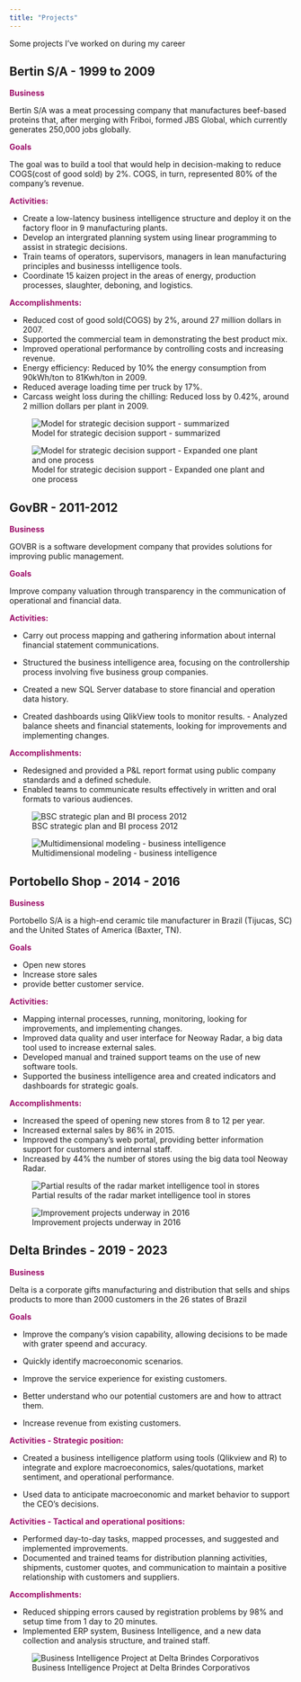```yaml
---
title: "Projects"
---
```


Some projects I've worked on during my career

## Bertin S/A - 1999 to 2009

[**Business**]{style="color: #9D0F6A ;"}

Bertin S/A was a meat processing company that manufactures beef-based proteins that, after merging with Friboi, formed JBS Global, which currently generates 250,000 jobs globally.

[**Goals**]{style="color: #9D0F6A ;"}

The goal was to build a tool that would help in decision-making to reduce COGS(cost of good sold) by 2%. COGS, in turn, represented 80% of the company's revenue.

[**Activities:**]{style="color: #9D0F6A ;"}

-   Create a low-latency business intelligence structure and deploy it on the factory floor in 9 manufacturing plants.
-   Develop an intergrated planning system using linear programming to assist in strategic decisions.
-   Train teams of operators, supervisors, managers in lean manufacturing principles and businesss intelligence tools.
-   Coordinate 15 kaizen project in the areas of energy, production processes, slaughter, deboning, and logistics.

[**Accomplishments:**]{style="color: #9D0F6A ;"}

-   Reduced cost of good sold(COGS) by 2%, around 27 million dollars in 2007.
-   Supported the commercial team in demonstrating the best product mix.
-   Improved operational performance by controlling costs and increasing revenue.
-   Energy efficiency: Reduced by 10% the energy consumption from 90kWh/ton to 81Kwh/ton in 2009.
-   Reduced average loading time per truck by 17%.
-   Carcass weight loss during the chilling: Reduced loss by 0.42%, around 2 million dollars per plant in 2009.

![Model for strategic decision support - summarized](img/bertin_sno_1.png)

![Model for strategic decision support - Expanded one plant and one process](img/bertin_sno_2.png)

## GovBR - 2011-2012

[**Business**]{style="color: #9D0F6A ;"}

GOVBR is a software development company that provides solutions for improving public management.

[**Goals**]{style="color: #9D0F6A ;"}

Improve company valuation through transparency in the communication of operational and financial data.

[**Activities:**]{style="color: #9D0F6A ;"}

-   Carry out process mapping and gathering information about internal financial statement communications.

-   Structured the business intelligence area, focusing on the controllership process involving five business group companies.

-   Created a new SQL Server database to store financial and operation data history.

-   Created dashboards using QlikView tools to monitor results. - Analyzed balance sheets and financial statements, looking for improvements and implementing changes.

[**Accomplishments:**]{style="color: #9D0F6A ;"}

-   Redesigned and provided a P&L report format using public company standards and a defined schedule.
-   Enabled teams to communicate results effectively in written and oral formats to various audiences.

![BSC strategic plan and BI process 2012](img/govbr_1.png)

![Multidimensional modeling - business intelligence](img/govbr_2.png)

## Portobello Shop - 2014 - 2016

[**Business**]{style="color: #9D0F6A ;"}

Portobello S/A is a high-end ceramic tile manufacturer in Brazil (Tijucas, SC) and the United States of America (Baxter, TN).

[**Goals**]{style="color: #9D0F6A ;"}

-   Open new stores
-   Increase store sales
-   provide better customer service.

[**Activities:**]{style="color: #9D0F6A ;"}

-   Mapping internal processes, running, monitoring, looking for improvements, and implementing changes.
-   Improved data quality and user interface for Neoway Radar, a big data tool used to increase external sales.
-   Developed manual and trained support teams on the use of new software tools.\
-   Supported the business intelligence area and created indicators and dashboards for strategic goals.

[**Accomplishments:**]{style="color: #9D0F6A ;"}

-   Increased the speed of opening new stores from 8 to 12 per year.
-   Increased external sales by 86% in 2015.
-   Improved the company’s web portal, providing better information support for customers and internal staff.
-   Increased by 44% the number of stores using the big data tool Neoway Radar.

![Partial results of the radar market intelligence tool in stores](img/portobello_2.png)

![Improvement projects underway in 2016](img/portobello_3.png)

## Delta Brindes - 2019 - 2023

[**Business**]{style="color: #9D0F6A ;"}

Delta is a corporate gifts manufacturing and distribution that sells and ships products to more than 2000 customers in the 26 states of Brazil

[**Goals**]{style="color: #9D0F6A ;"}

-   Improve the company's vision capability, allowing decisions to be made with grater speend and accuracy.

-   Quickly identify macroeconomic scenarios.

-   Improve the service experience for existing customers.

-   Better understand who our potential customers are and how to attract them.

-   Increase revenue from existing customers.

[**Activities - Strategic position:**]{style="color: #9D0F6A ;"}

-   Created a business intelligence platform using tools (Qlikview and R) to integrate and explore macroeconomics, sales/quotations, market sentiment, and operational performance.

-   Used data to anticipate macroeconomic and market behavior to support the CEO's decisions.

[**Activities - Tactical and operational positions:**]{style="color: #9D0F6A ;"}

-   Performed day-to-day tasks, mapped processes, and suggested and implemented improvements.
-   Documented and trained teams for distribution planning activities, shipments, customer quotes, and communication to maintain a positive relationship with customers and suppliers.

[**Accomplishments:**]{style="color: #9D0F6A ;"}

-   Reduced shipping errors caused by registration problems by 98% and setup time from 1 day to 20 minutes.
-   Implemented ERP system, Business Intelligence, and a new data collection and analysis structure, and trained staff.

![Business Intelligence Project at Delta Brindes Corporativos](img/delta_brindes_action.png)
